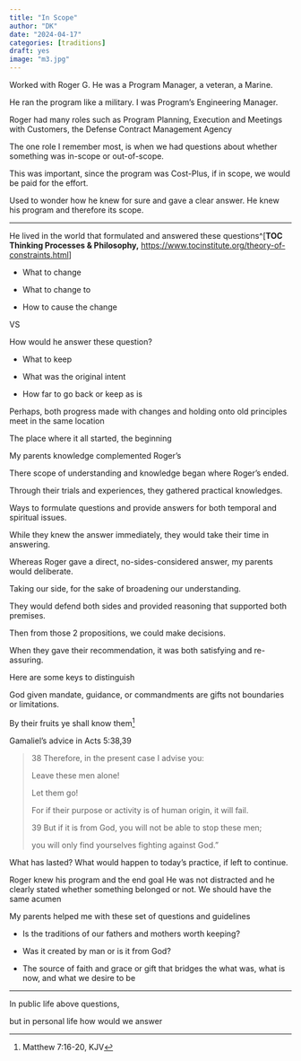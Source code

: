 ```yaml
---
title: "In Scope"
author: "DK"
date: "2024-04-17"
categories: [traditions]
draft: yes
image: "m3.jpg"
---
```


Worked with Roger G. He was a Program Manager, a veteran, a Marine.

He ran the program like a military. I was Program's Engineering Manager.

Roger had many roles such as Program Planning, Execution and Meetings with Customers, the Defense Contract Management Agency

The one role I remember most, is when we had questions about whether something was in-scope or out-of-scope.

This was important, since the program was Cost-Plus, if in scope, we would be paid for the effort.

Used to wonder how he knew for sure and gave a clear answer. He knew his program and therefore its scope.

------------------------------------------------------------------------

He lived in the world that formulated and answered these questions\^\[**TOC Thinking Processes & Philosophy,** <https://www.tocinstitute.org/theory-of-constraints.html>\]

-   What to change

<!-- -->

-   What to change to

-   How to cause the change

VS

How would he answer these question?

-   What to keep

-   What was the original intent

-   How far to go back or keep as is

Perhaps, both progress made with changes and holding onto old principles meet in the same location

The place where it all started, the beginning

My parents knowledge complemented Roger's

There scope of understanding and knowledge began where Roger's ended.

Through their trials and experiences, they gathered practical knowledges.

Ways to formulate questions and provide answers for both temporal and spiritual issues.

While they knew the answer immediately, they would take their time in answering.

Whereas Roger gave a direct, no-sides-considered answer, my parents would deliberate.

Taking our side, for the sake of broadening our understanding.

They would defend both sides and provided reasoning that supported both premises.

Then from those 2 propositions, we could make decisions.

When they gave their recommendation, it was both satisfying and re-assuring.

Here are some keys to distinguish

God given mandate, guidance, or commandments are gifts not boundaries or limitations.

By their fruits ye shall know them[^1]

[^1]: Matthew 7:16-20, KJV

Gamaliel's advice in Acts 5:38,39

> 38 Therefore, in the present case I advise you:
>
> Leave these men alone!
>
> Let them go!
>
> For if their purpose or activity is of human origin, it will fail.
>
> 39 But if it is from God, you will not be able to stop these men;
>
> you will only find yourselves fighting against God.”

What has lasted? What would happen to today's practice, if left to continue.

Roger knew his program and the end goal He was not distracted and he clearly stated whether something belonged or not. We should have the same acumen

My parents helped me with these set of questions and guidelines

-   Is the traditions of our fathers and mothers worth keeping?

-   Was it created by man or is it from God?

-   The source of faith and grace or gift that bridges the what was, what is now, and what we desire to be

---

In public life above questions,

but in personal life how would we answer
